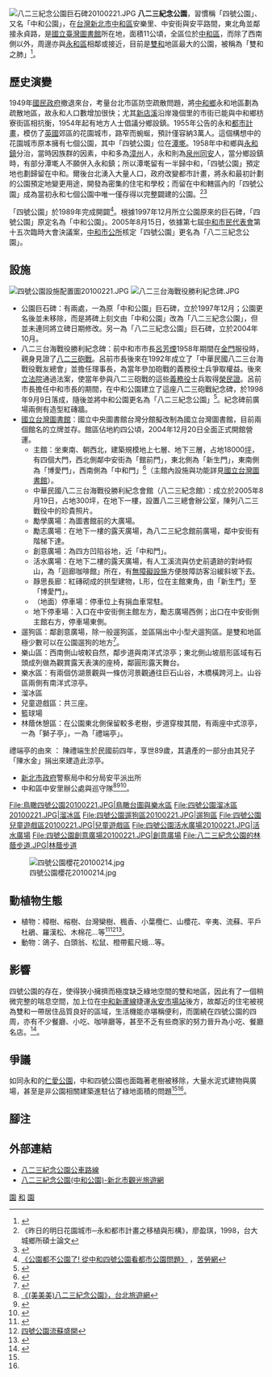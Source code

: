 {{Infobox park
| name = 八二三紀念公園<br><small>823 Memorial Park <br>(Zhonghe District, New Taipei)</small>
| image = 鳥瞰四號公園20100221.JPG
| type = [[公園|公園]] 
| location = {{TWN}}[[新北市|新北市]][[中和區|中和區]]
| area = 10.804 公頃
| status = 全年開放
| open = 
| owner =
| created  = 1989 年
| parking = 國立台灣圖書館地下停車場
| publictransit = {{中和新蘆線}}[[永安市場站|永安市場站]]
}}
[[File:八二三紀念公園巨石碑20100221.JPG|thumb]]
'''八二三紀念公園'''，習慣稱「四號公園」、又名「中和公園」，在[[台灣|台灣]][[新北市|新北市]][[中和區|中和區]]安樂里、中安街與安平路間，東北角並鄰接永貞路，是[[國立臺灣圖書館|國立臺灣圖書館]]所在地，面積11公頃，全區位於[[中和區|中和區]]，而除了西南側以外，周邊亦與[[永和區|永和區]]相鄰或接近，目前是[[雙和|雙和]]地區最大的公園，被稱為「雙和之肺」<ref name="【連署】搶救四號公園綠樹：廣場夠了，我們要樹！">{{Cite web |url=http://blog.yam.com/qlife/article/25410170 |title=《【連署】搶救四號公園綠樹：廣場夠了，我們要樹！》，Q-life! 永和享活誌 |accessdate=2010-02-24 |archive-date=2009-12-06 |archive-url=https://web.archive.org/web/20091206005425/http://blog.yam.com/qlife/article/25410170 |dead-url=no }}</ref>。

==歷史演變==
1949年[[國民政府|國民政府]]撤退來台，考量台北市區防空疏散問題，將[[中和區|中和鄉]]永和地區劃為疏散地區，故永和人口數增加很快；尤其[[新店溪|新店溪]]沿岸幾個里的市街已能與中和鄉枋寮街區相抗衡，1954年起有地方人士倡議分鄉設鎮。1955年公告的永和[[都市計畫|都市計畫]]，模仿了[[英國|英國]]郊區的花園城市，路窄而蜿蜒，預計僅容納3萬人。這個構想中的花園城市原本擁有七個公園，其中「四號公園」位在[[潭墘|潭墘]]。1958年中和鄉與[[永和區|永和鎮]]分治，當時因族群的因素，中和多為[[漳州|漳州]]人，永和則為[[泉州|泉州]][[同安|同安]]人，當分鄉設鎮時，有部分潭墘人不願併入永和鎮；所以潭墘留有一半歸中和，「四號公園」預定地也劃歸留在中和。爾後台北湧入大量人口，政府改變都市計畫，將永和最初計劃的公園預定地變更用途，開發為密集的住宅和學校；而留在中和轄區內的「四號公園」成為當初永和七個公園中唯一僅存得以完整闢建的公園。<ref>《昨日的明日花園城市─永和都市計畫之移植與形構》，廖盈琪，1998，台大城鄉所碩士論文</ref><ref>{{Cite web |url=http://mapstalk.blogspot.tw/2007/12/blog-post_17.html |title=幻滅的花園城市@地圖會說話 |accessdate=2017-01-31 |archive-date=2017-01-04 |archive-url=https://web.archive.org/web/20170104042929/http://mapstalk.blogspot.tw/2007/12/blog-post_17.html |dead-url=no }}</ref>

「四號公園」於1989年完成開闢<ref name="公園都不公園了！ 從中和四號公園看都市公園問題">[http://www.coolloud.org.tw/node/48631 《公園都不公園了! 從中和四號公園看都市公園問題》] {{Wayback|url=http://www.coolloud.org.tw/node/48631 |date=20091127065306 }}，[[苦勞網|苦勞網]]</ref>。根據1997年12月所立公園原來的巨石碑，「四號公園」原定名為「中和公園」。2005年8月15日，依據第七屆[[中和市民代表會|中和市民代表會]]第十五次臨時大會決議案，[[中和市公所|中和市公所]]核定「四號公園」更名為「八二三紀念公園」。

==設施==
[[File:四號公園設施配置圖20100221.JPG|thumb]]
[[File:八二三台海戰役勝利紀念碑.JPG|thumb]]
*公園巨石碑：有兩處，一為原「中和公園」巨石碑，立於1997年12月；公園更名後並未移除，而是將碑上刻文由「中和公園」改為「八二三紀念公園」，但並未連同將立碑日期修改。另一為「八二三紀念公園」巨石碑，立於2004年10月。
*八二三台海戰役勝利紀念碑：前中和市市長[[呂芳煙|呂芳煙]]1958年期間在[[金門|金門]]服役時，親身見證了[[八二三砲戰|八二三砲戰]]。呂前市長後來在1992年成立了「中華民國八二三台海戰役戰友總會」並擔任理事長，為當年參加砲戰的義務役士兵爭取權益。後來[[立法院|立法院]]通過法案，使當年參與八二三砲戰的這些[[義務役|義務役]]士兵取得[[榮民證|榮民證]]。呂前市長擔任中和市長的期間，在中和公園建立了這座八二三砲戰紀念碑，於1998年9月9日落成，隨後並將中和公園更名為「八二三紀念公園」<ref>{{Cite web |url=http://www.tonyhuang39.com/tony0534/tony0534.html |title=台北中和．國立台灣圖書館．被消費的「八二三砲戰紀念碑」 |accessdate=2010-02-24 |archive-date=2009-05-11 |archive-url=https://web.archive.org/web/20090511075406/http://www.tonyhuang39.com/tony0534/tony0534.html |dead-url=no }}</ref>。紀念碑前廣場兩側有造型紅磚牆。
*[[國立台灣圖書館|國立台灣圖書館]]：國立中央圖書館台灣分館擬改制為國立台灣圖書館，目前兩個館名的立牌並存。館區佔地約四公頃，2004年12月20日全面正式開館營運。
**主館：坐東南、朝西北，建築規模地上七層、地下三層，占地18000[[坪|坪]]，有四個大門，西北側鄰中安街為「館前門」，東北側為「新生門」，東南側為「博愛門」，西南側為「中和門」<ref>{{Cite web |url=https://www.ntl.edu.tw/mp.asp?mp=1 |title=國立中央圖書館臺灣分館 |access-date=2019-12-27 |archive-url=https://web.archive.org/web/20190614025221/https://www.ntl.edu.tw/mp.asp?mp=1 |archive-date=2019-06-14 |dead-url=yes }}</ref>（主館內設施與功能詳見[[國立台灣圖書館|國立台灣圖書館]]）。
**中華民國八二三台海戰役勝利紀念會館（八二三紀念館）：成立於2005年8月19日，占地300坪，在地下一樓，設置八二三總會辦公室，陳列八二三戰役中的珍貴照片。 
**勵學廣場：為圖書館前的大廣場。
**勵志廣場：在地下一樓的露天廣場，為八二三紀念館前廣場，鄰中安街有階梯下達。
**創意廣場：為四方凹陷谷地，近「中和門」。
**活水廣場：在地下二樓的露天廣場，有人工溪流與仿史前遺跡的對峙假山，為「迴廊咖啡館」所在，有[[無障礙設施|無障礙設施]]方便肢障訪客沿緩斜坡下去。 
**靜思長廊：紅磚砌成的拱型建物，L形，位在主館東角，由「新生門」至「博愛門」。
**（地面）停車場：停車位上有捐血車常駐。
**地下停車場：入口在中安街側主館左方，勵志廣場西側；出口在中安街側主館右方，停車場東側。
*遛狗區：鄰創意廣場，除一般遛狗區，並區隔出中小型犬遛狗區。是雙和地區極少數可以在公園遛狗的地方<ref>{{Cite web |url=http://blog.yam.com/lafy/article/2505735 |title=Lafy闖天下：中和四號公園要成立溜狗專區!! |accessdate=2010-02-24 |archive-date=2016-08-15 |archive-url=https://web.archive.org/web/20160815150752/http://blog.yam.com/lafy/article/2505735 |dead-url=no }}</ref>。 
*樂山區：西南側山坡較自然，鄰步道與南洋式涼亭；東北側山坡扇形區域有石頭成列做為觀賞露天表演的座椅，鄰圓形露天舞台。
*樂水區：有兩個仿湖景觀與一條仿河景觀通往巨石山谷，木橋橫跨河上。山谷區兩側有南洋式涼亭。
*溜冰區
*兒童遊戲區：共三座。
*籃球場
*林蔭休憩區：在公園東北側保留較多老樹，步道穿梭其間，有兩座中式涼亭，一為「獅子亭」，一為「禮端亭」。
禮端亭的由來 ：
陳禮端生於民國前四年，享世89歲，其遺產的一部分由其兒子「陳水金」捐出來建造此涼亭。
*[[新北市政府|新北市政府]]警察局中和分局安平派出所
*中和區中安里辦公處與巡守隊<ref>[http://taipei.mmmtravel.com.tw/index_m.php?ptype=ieb_c&L3_id=2086 《(美美美)八二三紀念公園》，台北旅遊網]{{Dead link|date=2020年7月 |bot=InternetArchiveBot |fix-attempted=yes }}</ref><ref>{{Cite web |url=http://www.skrnet.com/travel/page.php?f=jhky |title=漫遊中和公園(四號公園) |accessdate=2010-02-24 |archive-date=2010-01-08 |archive-url=https://web.archive.org/web/20100108061452/http://www.skrnet.com/travel/page.php?f=jhky |dead-url=no }}</ref><ref>{{Cite web |url=https://www.ntl.edu.tw/ct.asp?xItem=836&CtNode=1704&mp=1 |title=中央圖書館台灣分館-歷史沿革 |access-date=}}</ref>。 

<gallery>
File:鳥瞰四號公園20100221.JPG|鳥瞰台圖與樂水區
File:四號公園溜冰區20100221.JPG|溜冰區
File:四號公園遛狗區20100221.JPG|遛狗區
File:四號公園兒童遊戲區20100221.JPG|兒童遊戲區
File:四號公園活水廣場20100221.JPG|活水廣場
File:四號公園創意廣場20100221.JPG|創意廣場
File:八二三紀念公園的林蔭步道.JPG|林蔭步道
</gallery>
[[File:四號公園櫻花20100214.jpg|thumb]]

==動植物生態==
*植物：樟樹、榕樹、台灣欒樹、楓香、小葉欖仁、山櫻花、辛夷、流蘇、平戶杜鵑、羅漢松、木棉花...等<ref>{{Cite web |url=http://yunghocc.blogspot.com/2009/02/blog-post_13.html |title=雙和大小事: 四號公園櫻花辛夷花盛開 |accessdate=2010-02-24 |archive-date=2016-03-05 |archive-url=https://web.archive.org/web/20160305004325/http://yunghocc.blogspot.com/2009/02/blog-post_13.html |dead-url=no }}</ref><ref>[http://blog.youth-online.com/?3331/viewspace-59520 四號公園流蘇盛開]</ref><ref>{{Cite web |url=http://okgo.tw/buty/02006.html |title=《八二三紀念公園(中和公園)》，玩全台灣旅遊網 |access-date=2010-02-24 |archive-url=https://web.archive.org/web/20100213070154/http://okgo.tw/buty/02006.html |archive-date=2010-02-13 |dead-url=yes }}</ref>。
*動物：鴿子、白頭翁、松鼠、橙帶藍尺蛾...等。

==影響==
四號公園的存在，使得狹小擁擠而極度缺乏綠地空間的雙和地區，因此有了一個稍微完整的喘息空間，加上位在[[中和新蘆線|中和新蘆線]]捷運[[永安市場站|永安市場站]]後方，故鄰近的住宅被視為雙和一帶居住品質良好的區域，生活機能亦堪稱便利，而圍繞在四號公園的四周，亦有不少餐廳、小吃、咖啡廳等，甚至不乏有些商家的努力晉升為小吃、餐廳名店。<ref>{{Cite web |url=http://www.sinyi.com.tw/selection/selection-content.aspx?sub=1&theme=1 |title=雙和四號公園商圈 |accessdate=2010-02-24 |archive-date=2010-03-01 |archive-url=https://web.archive.org/web/20100301223622/http://www.sinyi.com.tw/selection/selection-content.aspx?theme=1&sub=1 |dead-url=no }}</ref>。

==爭議==
如同永和的[[仁愛公園_(新北市)|仁愛公園]]，中和四號公園也面臨著老樹被移除，大量水泥式建物與廣場，甚至是非公園相關建築進駐佔了綠地面積的問題<ref name="公園都不公園了！ 從中和四號公園看都市公園問題"/><ref name="【連署】搶救四號公園綠樹：廣場夠了，我們要樹！"/>。

== 腳注 ==
{{commonscat|823 Memorial Park (Zhonghe District, New Taipei)}}
{{reflist}}

== 外部連結 ==
* [http://275.tw/topic-823memorial-park.html 八二三紀念公園公車路線]{{Wayback|url=http://275.tw/topic-823memorial-park.html |date=20150515052821 }}
* [https://tour.ntpc.gov.tw/zh-tw/Attraction/Detail?wnd_id=60&id=110227 八二三紀念公園(中和公園)-新北市觀光旅遊網] {{Wayback|url=https://tour.ntpc.gov.tw/zh-tw/Attraction/Detail?wnd_id=60&id=110227 |date=20210418190607 }}

[[Category:中和區|園]]
[[Category:新北市公園|和]]
[[Category:永和區|園]]
